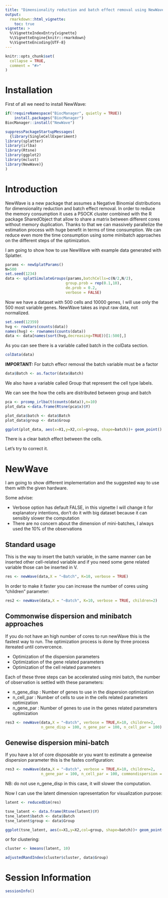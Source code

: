 ```yaml
---
title: "Dimensionality reduction and batch effect removal using NewWave"
output: 
  rmarkdown::html_vignette:
    toc: true
vignette: >
  %\VignetteIndexEntry{vignette}
  %\VignetteEngine{knitr::rmarkdown}
  %\VignetteEncoding{UTF-8}
---
```


```r
knitr::opts_chunk$set(
  collapse = TRUE,
  comment = "#>"
)
```

# Installation

First of all we need to install NewWave:

```r
if(!requireNamespace("BiocManager", quietly = TRUE))
    install.packages("BiocManager")
BiocManager::install("NewWave")
```

```r
suppressPackageStartupMessages(
  {library(SingleCellExperiment)
library(splatter)
library(irlba)
library(Rtsne)
library(ggplot2)
library(mclust)
library(NewWave)}
)
```

# Introduction

NewWave is a new package that assumes a Negative Binomial distributions for dimensionality reduction and batch effect removal.
In order to reduce the memory consumption it uses a PSOCK cluster combined with the R package SharedObject that allow to share a matrix between different cores without memory duplication. Thanks to that we can massively parallelize the estimation process with huge benefit in terms of time consumption.
We can reduce even more the time consumption using some minibatch approaches on the different steps of the optimization.

I am going to show how to use NewWave with example data generated with Splatter.

```r
params <- newSplatParams()
N=500
set.seed(1234)
data <- splatSimulateGroups(params,batchCells=c(N/2,N/2),
                           group.prob = rep(0.1,10),
                           de.prob = 0.2,
                           verbose = FALSE) 
```

Now we have a dataset with 500 cells and 10000 genes, I will use only the 500 most variable genes.
NewWave takes as input raw data, not normalized.

```r
set.seed(12359)
hvg <- rowVars(counts(data))
names(hvg) <- rownames(counts(data))
data <- data[names(sort(hvg,decreasing=TRUE))[1:500],]
```

As you can see there is a variable called batch in the colData section.

```r
colData(data)
```

**IMPORTANT:** For batch effecr removal the batch variable must be a factor

```r
data$Batch <- as.factor(data$Batch)
```

We also have a variable called Group that represent the cell type labels.

We can see the how the cells are distributed between group and batch
```r
pca <- prcomp_irlba(t(counts(data)),n=10)
plot_data <-data.frame(Rtsne(pca$x)$Y)
```

```r
plot_data$batch <- data$Batch
plot_data$group <- data$Group
```

```r
ggplot(plot_data, aes(x=X1,y=X2,col=group, shape=batch))+ geom_point()
```

There is a clear batch effect between the cells.

Let's try to correct it.

# NewWave

I am going to show different implementation and the suggested way to use them with the given hardware.

Some advise:

+ Verbose option has default FALSE, in this vignette I will change it for explanatory intentions, don't do it with big dataset because it can sensibly slower the computation
+ There are no concern about the dimension of mini-batches, I always used the 10\% of the observations

## Standard usage

This is the way to insert the batch variable, in the same manner can be inserted other cell-related variable and if you need some gene related variable those can be inserted in V.

```r
res <- newWave(data,X = "~Batch", K=10, verbose = TRUE)
```

In order to make it faster you can increase the number of cores using "children" parameter:

```r
res2 <- newWave(data,X = "~Batch", K=10, verbose = TRUE, children=2)
```

## Commonwise dispersion and minibatch approaches

If you do not have an high number of cores to run newWave this is the fastest way to run.
The optimization process is done by three process itereated until convercence.

+ Optimization of the dispersion parameters
+ Optimization of the gene related parameters
+ Optimization of the cell related parameters
  
Each of these three steps can be accelerated using mini batch, the number of observation is settled with these parameters:

+ n_gene_disp : Number of genes to use in the dispersion optimization
+ n_cell_par : Number of cells to use in the cells related parameters
        optimization
+ n_gene_par : Number of genes to use in the genes related parameters
        optimization

```r
res3 <- newWave(data,X = "~Batch", verbose = TRUE,K=10, children=2,
                n_gene_disp = 100, n_gene_par = 100, n_cell_par = 100)
```

## Genewise dispersion mini-batch

If you have a lot of core disposable or you want to estimate a genewise dispersion parameter this is the fastes configuration:

```r
res3 <- newWave(data,X = "~Batch", verbose = TRUE,K=10, children=2,
                n_gene_par = 100, n_cell_par = 100, commondispersion = FALSE)
```

NB: do not use n_gene_disp in this case, it will slower the computation.

Now I can use the latent dimension rapresentation for visualization purpose:

```r
latent <- reducedDim(res)

tsne_latent <- data.frame(Rtsne(latent)$Y)
tsne_latent$batch <- data$Batch
tsne_latent$group <- data$Group
```

```r
ggplot(tsne_latent, aes(x=X1,y=X2,col=group, shape=batch))+ geom_point()
```

or for clustering:

```r
cluster <- kmeans(latent, 10)

adjustedRandIndex(cluster$cluster, data$Group)
```

# Session Information

```r
sessionInfo()
```

